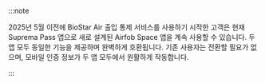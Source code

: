 :::note

2025년 5월 이전에 BioStar Air 출입 통제 서비스를 사용하기 시작한 고객은 현재 Suprema Pass 앱으로 새로 설계된 Airfob Space 앱을 계속 사용할 수 있습니다. 두 앱 모두 동일한 기능을 제공하며 완벽하게 호환됩니다. 기존 사용자는 전환할 필요가 없으며, 모바일 인증 정보가 두 앱 모두에서 원활하게 작동합니다.

:::